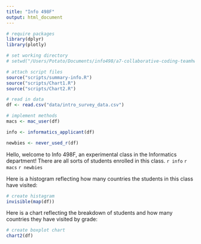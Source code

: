 ```yaml
---
title: "Info 498F"
output: html_document
---
```


```r
# require packages
library(dplyr)
library(plotly)

# set working directory
# setwd("/Users/Potato/Documents/info498/a7-collaborative-coding-teamhw")

# attach script files
source("scripts/summary-info.R")
source("scripts/Chart1.R")
source("scripts/Chart2.R")

# read in data
df <- read.csv("data/intro_survey_data.csv")

# implement methods
macs <- mac_user(df)

info <- informatics_applicant(df)

newbies <- never_used_r(df)

```

Hello, welcome to Info 498F, an experimental class in the Informatics department! There are all sorts of students enrolled in this class. `r info` `r macs` `r newbies`

Here is a histogram reflecting how many countries the students in this class have visited:

```r
# create histagram
invisible(map(df))
```

Here is a chart reflecting the breakdown of students and how many countries they have visited by grade:

```r
# create boxplot chart
chart2(df)
```
